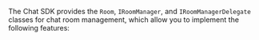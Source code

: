 <PlatformWrapper platform="windows">

The <Vg k="COMPANY"/> Chat SDK provides the `Room`, `IRoomManager`, and `IRoomManagerDelegate` classes for chat room management, which allow you to implement the following features:

</PlatformWrapper>